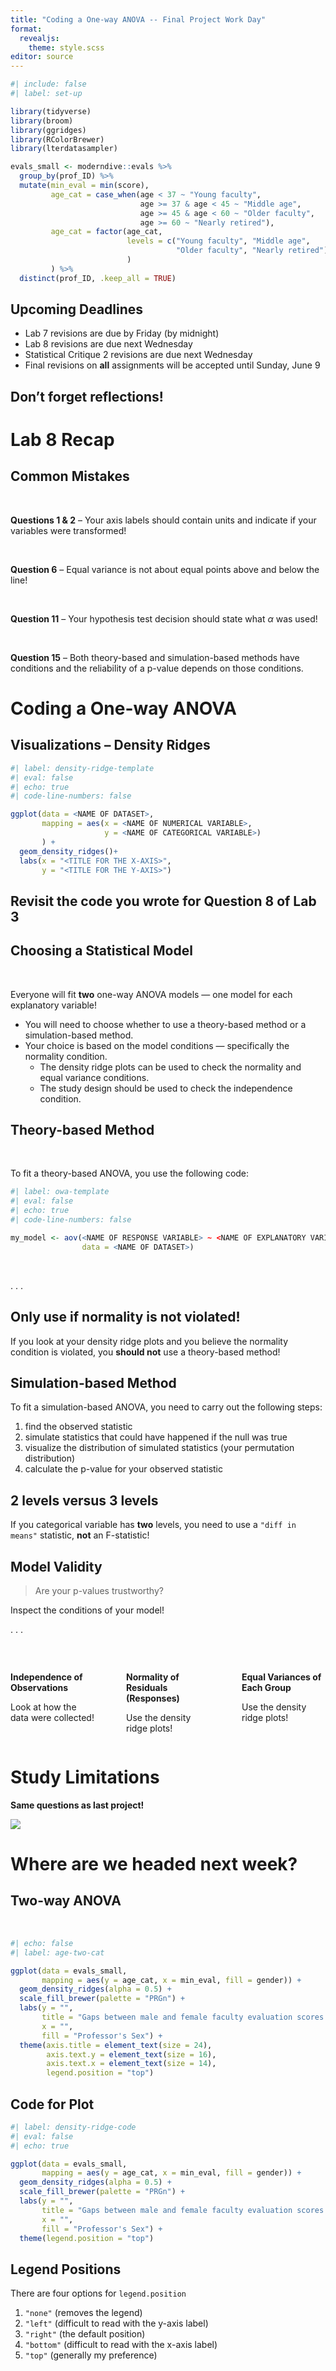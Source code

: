 ```yaml
---
title: "Coding a One-way ANOVA -- Final Project Work Day"
format: 
  revealjs:
    theme: style.scss
editor: source
---
```


```r
#| include: false
#| label: set-up

library(tidyverse)
library(broom)
library(ggridges)
library(RColorBrewer)
library(lterdatasampler)

evals_small <- moderndive::evals %>% 
  group_by(prof_ID) %>% 
  mutate(min_eval = min(score), 
         age_cat = case_when(age < 37 ~ "Young faculty",
                             age >= 37 & age < 45 ~ "Middle age", 
                             age >= 45 & age < 60 ~ "Older faculty", 
                             age >= 60 ~ "Nearly retired"),
         age_cat = factor(age_cat, 
                          levels = c("Young faculty", "Middle age",
                                     "Older faculty", "Nearly retired")
                          )
         ) %>% 
  distinct(prof_ID, .keep_all = TRUE) 
```

## Upcoming Deadlines

-   Lab 7 revisions are due by Friday (by midnight)
-   Lab 8 revisions are due next Wednesday
-   Statistical Critique 2 revisions are due next Wednesday
-   Final revisions on **all** assignments will be accepted until Sunday, June 9

::: callout-caution
# Don't forget reflections!
:::

# Lab 8 Recap

## Common Mistakes

</br>

:::{.small}
**Questions 1 & 2** -- Your axis labels should contain units and indicate if your variables were transformed! 

</br>

:::{.fragment}
**Question 6** -- Equal variance is not about equal points above and below the line! 
:::

</br>

:::{.fragment}
**Question 11** -- Your hypothesis test decision should state what $\alpha$ was used!
:::

</br>

:::{.fragment}
**Question 15** -- Both theory-based and simulation-based methods have conditions and the reliability of a p-value depends on those conditions. 
:::
:::

# Coding a One-way ANOVA

## Visualizations -- Density Ridges

```r
#| label: density-ridge-template
#| eval: false
#| echo: true
#| code-line-numbers: false

ggplot(data = <NAME OF DATASET>, 
       mapping = aes(x = <NAME OF NUMERICAL VARIABLE>, 
                     y = <NAME OF CATEGORICAL VARIABLE>)
       ) + 
  geom_density_ridges()+
  labs(x = "<TITLE FOR THE X-AXIS>", 
       y = "<TITLE FOR THE Y-AXIS>")
```

:::{.callout-tip}
# Revisit the code you wrote for Question 8 of Lab 3 
:::

## Choosing a Statistical Model

</br>

Everyone will fit **two** one-way ANOVA models --- one model for each explanatory variable!

:::{.incremental}
:::{.small}
- You will need to choose whether to use a theory-based method or a simulation-based method. 
- Your choice is based on the model conditions --- specifically the normality condition. 
  * The density ridge plots can be used to check the normality and equal variance conditions. 
  * The study design should be used to check the independence condition. 
:::
:::

## Theory-based Method

</br>

To fit a theory-based ANOVA, you use the following code:

```r
#| label: owa-template
#| eval: false
#| echo: true
#| code-line-numbers: false

my_model <- aov(<NAME OF RESPONSE VARIABLE> ~ <NAME OF EXPLANATORY VARIABLE>, 
                data = <NAME OF DATASET>)
```

</br>

. . .

:::{.callout-warning}
# Only use if normality is not violated!

If you look at your density ridge plots and you believe the normality condition is violated, you **should not** use a theory-based method! 
:::

## Simulation-based Method

:::{.small}
To fit a simulation-based ANOVA, you need to carry out the following steps:

1. find the observed statistic
2. simulate statistics that could have happened if the null was true
3. visualize the distribution of simulated statistics (your permutation distribution)
4. calculate the p-value for your observed statistic
:::

:::{.callout-tip}
# 2 levels versus 3 levels

If you categorical variable has **two** levels, you need to use a `"diff in means"` statistic, **not** an F-statistic!
:::

## Model Validity

> Are your p-values trustworthy?

Inspect the conditions of your model! 

. . .

</br>

::: columns
::: {.column width="30%"}
**Independence of Observations**

Look at how the data were collected!
:::

::: {.column width="2%"}
:::

::: {.column width="30%"}
:::{.fragment}
**Normality of Residuals (Responses)**

Use the density ridge plots!
:::
:::

::: {.column width="2%"}
:::

::: {.column width="30%"}
:::{.fragment}
**Equal Variances of Each Group**

Use the density ridge plots!
:::
:::
:::

# Study Limitations 

**Same questions as last project!**

![](images/Cause and effect.png)

# Where are we headed next week? 

## Two-way ANOVA

</br>

```r
#| echo: false
#| label: age-two-cat

ggplot(data = evals_small, 
       mapping = aes(y = age_cat, x = min_eval, fill = gender)) + 
  geom_density_ridges(alpha = 0.5) + 
  scale_fill_brewer(palette = "PRGn") +
  labs(y = "",
       title = "Gaps between male and female faculty evaluation scores become more pronounced with age", 
       x = "", 
       fill = "Professor's Sex") +
  theme(axis.title = element_text(size = 24), 
        axis.text.y = element_text(size = 16), 
        axis.text.x = element_text(size = 14),
        legend.position = "top")
```

## Code for Plot

:::{.small}
```r
#| label: density-ridge-code
#| eval: false
#| echo: true

ggplot(data = evals_small, 
       mapping = aes(y = age_cat, x = min_eval, fill = gender)) + 
  geom_density_ridges(alpha = 0.5) + 
  scale_fill_brewer(palette = "PRGn") +
  labs(y = "",
       title = "Gaps between male and female faculty evaluation scores become more pronounced with age", 
       x = "", 
       fill = "Professor's Sex") +
  theme(legend.position = "top")
```
:::

:::{.callout-tip}
# Legend Positions

:::{.small}
There are four options for `legend.position` 

1. `"none"` (removes the legend)
2. `"left"` (difficult to read with the y-axis label)
3. `"right"` (the default position)
4. `"bottom"` (difficult to read with the x-axis label)
5. `"top"` (generally my preference)
:::
:::
